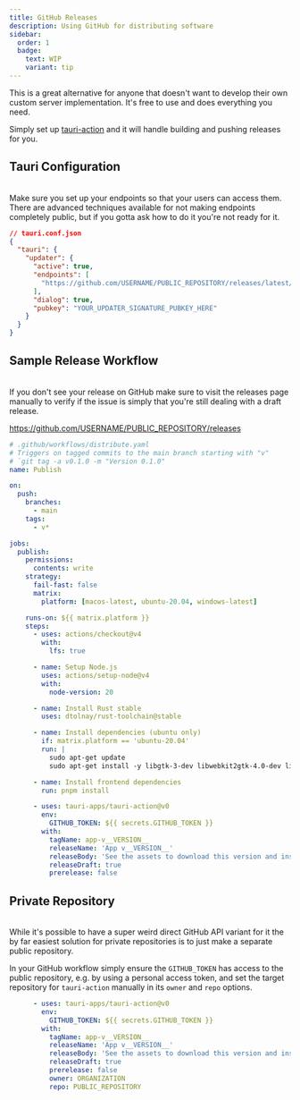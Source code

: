 ```yaml
---
title: GitHub Releases
description: Using GitHub for distributing software
sidebar:
  order: 1
  badge:
    text: WIP
    variant: tip
---
```



<SimonSays>
This is a great alternative for anyone that doesn't want to develop their own custom server implementation. It's free to use and does everything you need.

Simply set up <a href="https://github.com/tauri-apps/tauri-action" target="_blank">tauri-action</a> and it will handle building and pushing releases for you.
</SimonSays>

## Tauri Configuration
<br/>
<SimonSays title="The endpoint must be publicly accessible">
Make sure you set up your endpoints so that your users can access them. There are advanced techniques available for not making endpoints completely public, but if you gotta ask how to do it you're not ready for it.
</SimonSays>

```json
// tauri.conf.json
{
  "tauri": {
    "updater": {
      "active": true,
      "endpoints": [
        "https://github.com/USERNAME/PUBLIC_REPOSITORY/releases/latest/download/latest.json"
      ],
      "dialog": true,
      "pubkey": "YOUR_UPDATER_SIGNATURE_PUBKEY_HERE"
    }
  }
}
```

## Sample Release Workflow
<br/>
<SimonSays title="Drafts don't show up on your front page.">
If you don't see your release on GitHub make sure to visit the releases page manually to verify if the issue is simply that you're still dealing with a draft release.

https://github.com/USERNAME/PUBLIC_REPOSITORY/releases
</SimonSays>

```yaml
# .github/workflows/distribute.yaml
# Triggers on tagged commits to the main branch starting with "v"
# `git tag -a v0.1.0 -m "Version 0.1.0"
name: Publish

on:
  push:
    branches:
      - main
    tags:
      - v*

jobs:
  publish:
    permissions:
      contents: write
    strategy:
      fail-fast: false
      matrix:
        platform: [macos-latest, ubuntu-20.04, windows-latest]

    runs-on: ${{ matrix.platform }}
    steps:
      - uses: actions/checkout@v4
        with:
          lfs: true

      - name: Setup Node.js
        uses: actions/setup-node@v4
        with:
          node-version: 20

      - name: Install Rust stable
        uses: dtolnay/rust-toolchain@stable

      - name: Install dependencies (ubuntu only)
        if: matrix.platform == 'ubuntu-20.04'
        run: |
          sudo apt-get update
          sudo apt-get install -y libgtk-3-dev libwebkit2gtk-4.0-dev libappindicator3-dev librsvg2-dev patchelf

      - name: Install frontend dependencies
        run: pnpm install

      - uses: tauri-apps/tauri-action@v0
        env:
          GITHUB_TOKEN: ${{ secrets.GITHUB_TOKEN }}
        with:
          tagName: app-v__VERSION__
          releaseName: 'App v__VERSION__'
          releaseBody: 'See the assets to download this version and install.'
          releaseDraft: true
          prerelease: false
```

## Private Repository
<br/>
<SimonSays title="The easiest solution is making a second public repository">
While it's possible to have a super weird direct GitHub API variant for it the by far easiest solution for private repositories is to just make a separate public repository.

In your GitHub workflow simply ensure the `GITHUB_TOKEN` has access to the public repository, e.g. by using a personal access token, and set the target repository for `tauri-action` manually in its `owner` and `repo` options.
</SimonSays>

```yaml
      - uses: tauri-apps/tauri-action@v0
        env:
          GITHUB_TOKEN: ${{ secrets.GITHUB_TOKEN }}
        with:
          tagName: app-v__VERSION__
          releaseName: 'App v__VERSION__'
          releaseBody: 'See the assets to download this version and install.'
          releaseDraft: true
          prerelease: false
          owner: ORGANIZATION
          repo: PUBLIC_REPOSITORY
```
